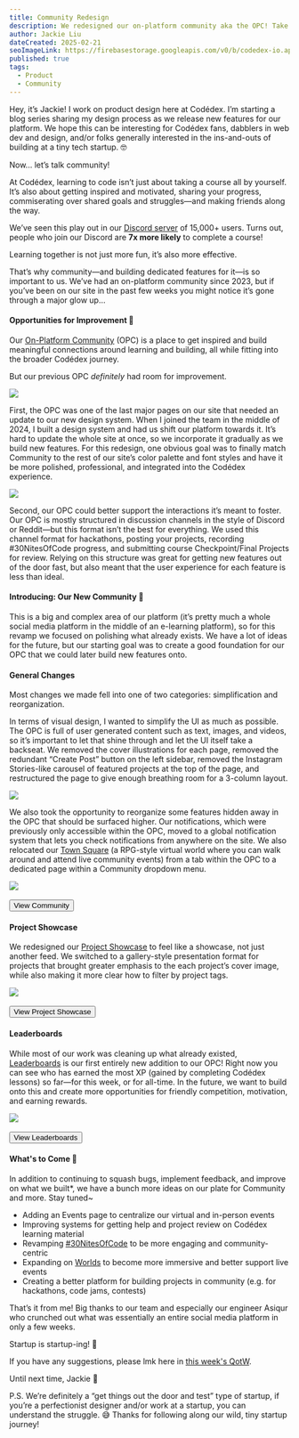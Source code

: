```yaml
---
title: Community Redesign
description: We redesigned our on-platform community aka the OPC! Take a look into our process, design decisions, and what’s to come.
author: Jackie Liu
dateCreated: 2025-02-21
seoImageLink: https://firebasestorage.googleapis.com/v0/b/codedex-io.appspot.com/o/blogs%2Fcommunity-redesign%2Fbanner.png?alt=media&token=26e2d03b-44b1-4c24-88ff-fa0aacfc33f2
published: true
tags:
  - Product
  - Community
---
```


Hey, it’s Jackie! I work on product design here at Codédex. I’m starting a blog series sharing my design process as we release new features for our platform. We hope this can be interesting for Codédex fans, dabblers in web dev and design, and/or folks generally interested in the ins-and-outs of building at a tiny tech startup. 🤓

Now... let’s talk community!

At Codédex, learning to code isn’t just about taking a course all by yourself. It’s also about getting inspired and motivated, sharing your progress, commiserating over shared goals and struggles—and making friends along the way.

We’ve seen this play out in our [Discord server](https://discord.gg/vSKEhP9fY2) of 15,000+ users. Turns out, people who join our Discord are **7x more likely** to complete a course! 

Learning together is not just more fun, it’s also more effective.

That’s why community—and building dedicated features for it—is so important to us. We’ve had an on-platform community since 2023, but if you’ve been on our site in the past few weeks you might notice it’s gone through a major glow up…

#### Opportunities for Improvement 🤨

Our [On-Platform Community](https://www.codedex.io/community) (OPC) is a place to get inspired and build meaningful connections around learning and building, all while fitting into the broader Codédex journey. 

But our previous OPC _definitely_ had room for improvement.

<div style={{display: "flex", justifyContent: "center", marginTop: "2rem" }}>
  <img src="https://imgur.com/ppzQNFC.png" />
</div>

First, the OPC was one of the last major pages on our site that needed an update to our new design system. When I joined the team in the middle of 2024, I built a design system and had us shift our platform towards it. It’s hard to update the whole site at once, so we incorporate it gradually as we build new features. For this redesign, one obvious goal was to finally match Community to the rest of our site’s color palette and font styles and have it be more polished, professional, and integrated into the Codédex experience.

<div style={{display: "flex", justifyContent: "center", marginTop: "2rem" }}>
  <img src="https://imgur.com/N2OkGsR.png" />
</div>

Second, our OPC could better support the interactions it’s meant to foster. Our OPC is mostly structured in discussion channels in the style of Discord or Reddit—but this format isn’t the best for everything. We used this channel format for hackathons, posting your projects, recording #30NitesOfCode progress, and submitting course Checkpoint/Final Projects for review. Relying on this structure was great for getting new features out of the door fast, but also meant that the user experience for each feature is less than ideal.

#### Introducing: Our New Community 🤩

This is a big and complex area of our platform (it’s pretty much a whole social media platform in the middle of an e-learning platform), so for this revamp we focused on polishing what already exists. We have a lot of ideas for the future, but our starting goal was to create a good foundation for our OPC that we could later build new features onto.

#### General Changes

Most changes we made fell into one of two categories: simplification and reorganization.

In terms of visual design, I wanted to simplify the UI as much as possible. The OPC is full of user generated content such as text, images, and videos, so it’s important to let that shine through and let the UI itself take a backseat. We removed the cover illustrations for each page, removed the redundant “Create Post” button on the left sidebar, removed the Instagram Stories-like carousel of featured projects at the top of the page, and restructured the page to give enough breathing room for a 3-column layout.

<div style={{display: "flex", justifyContent: "center", marginTop: "2rem" }}>
  <img src="https://imgur.com/QQ8GZCa.png" />
</div>

We also took the opportunity to reorganize some features hidden away in the OPC that should be surfaced higher. Our notifications, which were previously only accessible within the OPC, moved to a global notification system that lets you check notifications from anywhere on the site. We also relocated our [Town Square](https://www.codedex.io/worlds) (a RPG-style virtual world where you can walk around and attend live community events) from a tab within the OPC to a dedicated page within a Community dropdown menu.

<div style={{display: "flex", justifyContent: "center", marginTop: "2rem" }}>
  <img src="https://imgur.com/WjokglY.gif" />
</div>

<br/>

<div style={{ display: "flex", justifyContent: "center", marginBottom: "1.2rem", transform: "scale(.9)" }}>
  <a href="https://www.codedex.io/community" style={{ all: "unset" }} target="_blank" and rel="noopener noreferrer"><Button variant="yellow">View Community</Button></a>
</div>

#### Project Showcase

We redesigned our [Project Showcase](https://www.codedex.io/community/project-showcase) to feel like a showcase, not just another feed. We switched to a gallery-style presentation format for projects that brought greater emphasis to the each project’s cover image, while also making it more clear how to filter by project tags.

<div style={{display: "flex", justifyContent: "center", marginTop: "2rem" }}>
  <img src="https://imgur.com/V3Qlzjf.gif" />
</div>

<br/>

<div style={{ display: "flex", justifyContent: "center", marginBottom: "1.2rem", transform: "scale(.9)" }}>
  <a href="https://www.codedex.io/community/project-showcase" style={{ all: "unset" }} target="_blank" and rel="noopener noreferrer"><Button variant="yellow">View Project Showcase</Button></a>
</div>

#### Leaderboards

While most of our work was cleaning up what already existed, [Leaderboards](https://www.codedex.io/community/leaderboards) is our first entirely new addition to our OPC! Right now you can see who has earned the most XP (gained by completing Codédex lessons) so far—for this week, or for all-time. In the future, we want to build onto this and create more opportunities for friendly competition, motivation, and earning rewards.

<div style={{display: "flex", justifyContent: "center", marginTop: "2rem" }}>
  <img src="https://imgur.com/fsZ5V1B.gif" />
</div>

<br/>

<div style={{ display: "flex", justifyContent: "center", marginBottom: "1.2rem", transform: "scale(.9)" }}>
  <a href="https://www.codedex.io/community/leaderboards" style={{ all: "unset" }} target="_blank" and rel="noopener noreferrer"><Button variant="yellow">View Leaderboards</Button></a>
</div>

#### What's to Come 🌝

In addition to continuing to squash bugs, implement feedback, and improve on what we built\*, we have a bunch more ideas on our plate for Community and more. Stay tuned~

- Adding an Events page to centralize our virtual and in-person events
- Improving systems for getting help and project review on Codédex learning material
- Revamping [#30NitesOfCode](https://www.codedex.io/@sonny/30-nites-of-code) to be more engaging and community-centric
- Expanding on [Worlds](https://www.codedex.io/worlds) to become more immersive and better support live events
- Creating a better platform for building projects in community (e.g. for hackathons, code jams, contests)

That’s it from me! Big thanks to our team and especially our engineer Asiqur who crunched out what was essentially an entire social media platform in only a few weeks.

Startup is startup-ing! 🫡

If you have any suggestions, please lmk here in [this week's QotW](https://www.codedex.io/community/question-of-the-week/Nfc9lO2rO80bz4Xnrd5u).

Until next time,
Jackie 💖

P.S. We’re definitely a “get things out the door and test” type of startup, if you’re a perfectionist designer and/or work at a startup, you can understand the struggle. 😅 Thanks for following along our wild, tiny startup journey!
